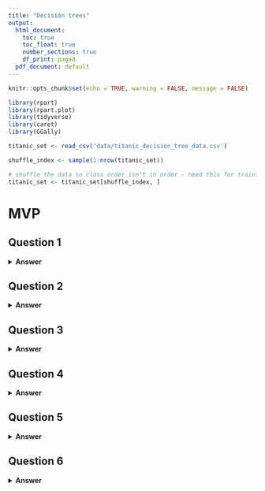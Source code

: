 ```yaml
---
title: "Decision trees"
output:
  html_document:
    toc: true
    toc_float: true
    number_sections: true
    df_print: paged
  pdf_document: default
---
```



```r
knitr::opts_chunk$set(echo = TRUE, warning = FALSE, message = FALSE)
```

```r
library(rpart)
library(rpart.plot)
library(tidyverse)
library(caret)
library(GGally)
```
 
```r
titanic_set <- read_csv('data/titanic_decision_tree_data.csv')

shuffle_index <- sample(1:nrow(titanic_set))

# shuffle the data so class order isn't in order - need this for training/testing split later on 
titanic_set <- titanic_set[shuffle_index, ]
```

# MVP
## Question 1 

<details>
<summary>**Answer**</summary>
This is my code and its work fine! but when see the note I found in as factor levels and Im not sure what it does so I use the homework code.
```r
# titanic_set %>% 
#   filter(survived != "NA") %>% 
#   mutate(sex =   as.factor(sex),
#          survived = as.factor(survived),
#          pclass = as.factor(pclass),
#          embarked = as.factor(embarked),
#          age_status = case_when(
#             age <= 16 ~ "child",
#             TRUE     ~  "adult"
#          )) %>% 
#   na.omit() %>% 
#   select(-...1, -passenger_id, -name, -ticket, -fare, -cabin)


titanic_clean <- titanic_set %>%
  filter(survived %in% c(0,1)) %>%
# Convert to factor level
    mutate(sex = as.factor(sex), 
           age_status = as.factor(if_else(age <= 16, "child", "adult")),
         class = factor(pclass, levels = c(3,2,1), labels = c("Lower", "Middle", "Upper")), 
           survived_flag = factor(survived, levels = c(0,1), labels = c("No", "Yes")), 
           port_embarkation = as.factor(embarked)) %>%
  select(sex, age_status, class, port_embarkation, sib_sp, parch, survived_flag) %>%
  na.omit()
titanic_clean
```



</details>

## Question 2 

<details>
<summary>**Answer**</summary>

```r
glimpse(titanic_clean)
```

```r

ggpairs(titanic_clean)

```

The graph shows that male, adult, class lower, S embarkation has strong correlation with survived flag.
</details>



</details>

## Question 3 

<details>
<summary>**Answer**</summary>

```r
set.seed(19)

n_data <- nrow(titanic_clean)

# create 20% a test sample index
test_index <- sample(1:n_data, size = n_data*0.2)

# create test set
titanic_test  <- slice(titanic_clean, test_index)

# create training set
titanic_train <- slice(titanic_clean, -test_index)
```

We can check that our test and training sets have similar proportions.

```r
titanic_test %>%
 janitor::tabyl(survived_flag)
```

 
```r
titanic_train %>%
 janitor::tabyl(survived_flag)
```
 the gap between the two are smaller when we see the percent so its split and balanced.

</details>

## Question 4

<details>
<summary>**Answer**</summary>

```r
titanic_fit <- rpart(
  formula = survived_flag ~ ., 
  data = titanic_train, 
  method = 'class'
)

rpart.plot(titanic_fit, 
           yesno = 2, 
           fallen.leaves = TRUE, 
           faclen = 6, 
           digits = 4)
```

</details>

## Question 5

<details>
<summary>**Answer**</summary>


i think the important variables are  Male and lower class as the survived about 21.40 %. each node  show the precentage whether survived or not. first node start with no (died) 39%. The highest chance of surviving who male, adult, class lower, S embarkation 


</details>

## Question 6

<details>
<summary>**Answer**</summary>
Now we will use our trained model to to create predictions on test dataset using add_predictions() function.
```r
 library(modelr)

# add the predictions
titanic_test_pred <- titanic_test %>%
  add_predictions(titanic_fit, type = 'class')
titanic_test_pred
```

Now we will the confusion matrix to check the predictive performance.

The first tabe show the The expected value for example 27 false positives and 3 being false negatives. the Accuracy of our prediction is high 0.7887. Sensitivity shows the probability  of correctly predicting whether in the test set survived or not. Also our confidence level is high as the P value is too small 8.343e-10.
```r
confusionMatrix(titanic_test_pred$pred, titanic_test_pred$survived_flag)  
```

</details>

